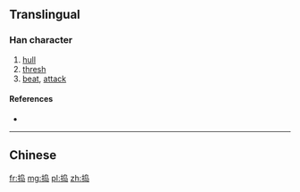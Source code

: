 {{also|搗}}
==Translingual==

===Han character===
{{Han char|rn=64|rad=手|as=07|sn=10|four=|canj=手心卜山 (QPYU)|ids=⿰[[扌]][[岛]]}}

# [[hull]]
# [[thresh]]
# [[beat]], [[attack]]

====References====
* {{Han ref|kx=0434.241|hdz=31887.020|uh=6363|ud=25443}}

----

==Chinese==
{{zh-see|搗}}

[[fr:捣]]
[[mg:捣]]
[[pl:捣]]
[[zh:捣]]